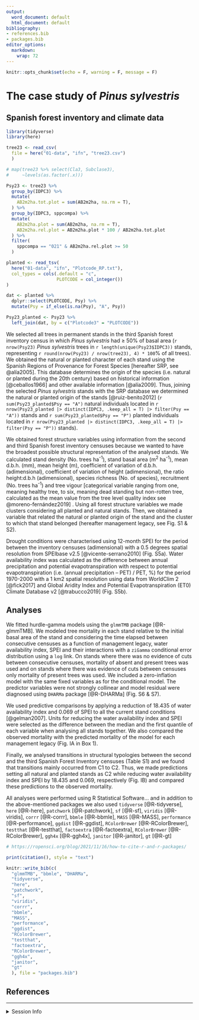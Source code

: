 ```yaml
---
output:
  word_document: default
  html_document: default
bibliography:
- references.bib
- packages.bib
editor_options: 
  markdown: 
    wrap: 72
---
```


```r
knitr::opts_chunk$set(echo = F, warning = F, message = F)
```

# The case study of *Pinus sylvestris*

## Spanish forest inventory and climate data

```r

library(tidyverse)
library(here)

tree23 <- read_csv(
  file = here("01-data", "ifn", "tree23.csv")
  )

# map(tree23 %>% select(Cla3, Subclase3),
#     ~levels(as.factor(.x)))

Psy23 <- tree23 %>% 
  group_by(IDPC3) %>% 
  mutate(
    AB2m2ha.tot.plot = sum(AB2m2ha, na.rm = T),
  ) %>% 
  group_by(IDPC3, sppcompa) %>% 
  mutate(
    AB2m2ha.plot = sum(AB2m2ha, na.rm = T), 
    AB2m2ha.rel.plot = AB2m2ha.plot * 100 / AB2m2ha.tot.plot
  ) %>% 
  filter(
    sppcompa == "021" & AB2m2ha.rel.plot >= 50
  )

planted <- read_tsv(
  here("01-data", "ifn", "Plotcode_RP.txt"),
  col_types = cols(.default = "c",
                   PLOTCODE = col_integer())
)

dat <- planted %>%
  dplyr::select(PLOTCODE, Psy) %>%
  mutate(Psy = if_else(is.na(Psy), "A", Psy))

Psy23_planted <- Psy23 %>%
  left_join(dat, by = c("Plotcode3" = "PLOTCODE"))

```

We selected all trees in permanent stands in the third Spanish forest
inventory census in which *Pinus sylvestris* had $\geq$ 50% of basal
area (`r nrow(Psy23)` *Pinus sylvestris* trees in
`r length(unique(Psy23$IDPC3))` stands, representing
`r round(nrow(Psy23) / nrow(tree23), 4) * 100`% of all trees). We
obtained the natural or planted character of each stand using the
Spanish Regions of Provenance for Forest Species [hereafter SRP, see
@alía2005]. This database determines the origin of the species (i.e.
natural or planted during the 20th century) based on historical
information [@ceballos1966] and other available information [@alía2009].
Thus, joining the selected *Pinus sylvestris* stands with the SRP
database we determined the natural or planted origin of the stands
[@ruiz-benito2012] (`r sum(Psy23_planted$Psy == "A")` natural
individuals located in
`r nrow(Psy23_planted |> distinct(IDPC3, .keep_all = T) |> filter(Psy == "A"))`
stands and `r sum(Psy23_planted$Psy == "P")` planted individuals located
in
`r nrow(Psy23_planted |> distinct(IDPC3, .keep_all = T) |> filter(Psy == "P"))`
stands).

We obtained forest structure variables using information from the second
and third Spanish forest inventory censuses because we wanted to have
the broadest possible structural representation of the analysed stands.
We calculated stand density (No. trees ha^-1^), stand basal area (m^2^
ha^-1^), mean d.b.h. (mm), mean height (m), coefficient of variation of
d.b.h. (adimensional), coefficient of variation of height
(adimensional), the ratio height:d.b.h (adimensional), species richness
(No. of species), recruitment (No. trees ha^-1^) and tree vigour
[categorical variable ranging from one, meaning healthy tree, to six,
meaning dead standing but non-rotten tree, calculated as the mean value
from the tree level quality index see @moreno-fernández2019]
<!--#  meaning (1) healthy, vigorous and dominant tree, (2) healthy and non-dominated tree with some formation defects; (3) dominated tree with poor health;(4) diseased, weak and old tree with many formation defects; 5) severely diseased tree; and (6) dead standing but non-rotten tree. -->.
Using all forest structure variables we made clusters considering all
planted and natural stands. Then, we obtained a variable that related
the natural or planted origin of the stand and the cluster to which that
stand belonged (hereafter management legacy, see Fig. S1 & S2).

Drought conditions were characterised using 12-month SPEI for the period
between the inventory censuses (adimensional) with a 0.5 degrees spatial
resolution from SPEIbase v2.5 [@vicente-serrano2010] (Fig. S5a). Water
availability index was calculated as the difference between annual
precipitation and potential evapotranspiration with respect to potential
evapotranspiration (i.e. (annual precipitation -- PET) / PET, %) for the
period 1970-2000 with a 1 km2 spatial resolution using data from
WorldClim 2 [@fick2017] and Global Aridity Index and Potential
Evapotranspiration (ET0) Climate Database v2 [@trabucco2019] (Fig. S5b).

## Analyses

We fitted hurdle-gamma models using the `glmmTMB` package [@R-glmmTMB].
We modeled tree mortality in each stand relative to the initial basal
area of the stand and considering the time elapsed between consecutive
censuses as a function of management legacy, water availability index,
SPEI and their interactions with a `ziGamma` conditional error
distribution using a `log` link. On stands where there was no evidence
of cuts between consecutive censuses, mortality of absent and present
trees was used and on stands where there was evidence of cuts between
censuses only mortality of present trees was used. We included a
zero-inflation model with the same fixed variables as for the
conditional model. The predictor variables were not strongly collinear
and model residual were diagnosed using `DHARMa` package [@R-DHARMa]
(Fig. S6 & S7).

We used predictive comparisons by applying a reduction of 18.435 of
water availability index and 0.069 of SPEI to all the current stand
conditions [@gelman2007]. Units for reducing the water availability
index and SPEI were selected as the difference between the median and
the first quantile of each variable when analysing all stands together.
We also compared the observed mortality with the predicted mortality of
the model for each management legacy (Fig. IA in Box 1).

Finally, we analysed transitions in structural typologies between the
second and the third Spanish Forest Inventory censuses (Table S1) and we
found that transitions mainly occurred from C1 to C2. Thus, we made
predictions setting all natural and planted stands as C2 while reducing
water availability index and SPEI by 18.435 and 0.069, respectively
(Fig. IB) and compared these predictions to the observed mortality.

All analyses were performed using R Statistical Software... and in
addition to the above-mentioned packages we also used `tidyverse`
[@R-tidyverse], `here` [@R-here], `patchwork` [@R-patchwork], `sf`
[@R-sf], `viridis` [@R-viridis], `corrr` [@R-corrr], `bbmle` [@R-bbmle],
`MASS` [@R-MASS], `performance` [@R-performance], `ggdist` [@R-ggdist],
`RColorBrewer` [@R-RColorBrewer], `testthat` [@R-testthat], `factoextra`
[@R-factoextra], `RColorBrewer` [@R-RColorBrewer], `ggh4x` [@R-ggh4x],
`janitor` [@R-janitor], `gt` [@R-gt]

```r
# https://ropensci.org/blog/2021/11/16/how-to-cite-r-and-r-packages/

print(citation(), style = "text")

knitr::write_bib(c(
  "glmmTMB", "bbmle", "DHARMa",
  "tidyverse",
  "here",
  "patchwork",
  "sf",
  "viridis",
  "corrr",
  "bbmle",
  "MASS",
  "performance",
  "ggdist",
  "RColorBrewer",
  "testthat",
  "factoextra",
  "RColorBrewer",
  "ggh4x",
  "janitor",
  "gt"
  ), file = "packages.bib")
```

## References

::: {#refs}
:::

------------------------------------------------------------------------

<details>

<summary>Session Info</summary>

```r
Sys.time()
git2r::repository()
sessionInfo()
```

</details>
